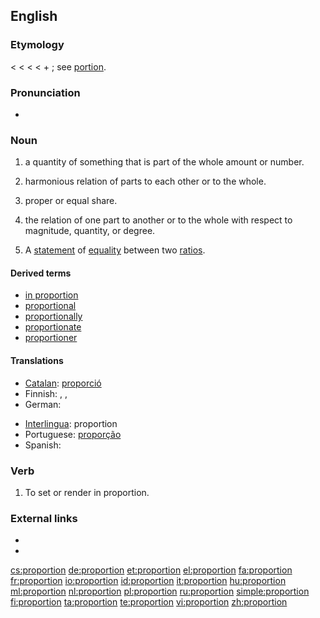 ==English==

===Etymology===
< {{etyl|enm}} {{term|proporcion}} < {{etyl|fro}} {{term|proportion|lang=fro}} < {{etyl|la}} {{term|proportio||comparative relation, proportion, symmetry, analogy}} < {{term|pro||for, before}} + {{term|portio||share, part}}; see [[portion]].

===Pronunciation===
* {{audio|en-us-proportion.ogg|Audio (US)}}

===Noun===
{{en-noun|s|-}}

# {{countable}} a quantity of something that is part of the whole amount or number.
# {{uncountable}} harmonious relation of parts to each other or to the whole.
# {{countable}} proper or equal share.
# {{uncountable}} the relation of one part to another or to the whole with respect to magnitude, quantity, or degree.
# {{context|mathematics|countable}} A [[statement]] of [[equality]] between two [[ratio]]s.

====Derived terms====
* [[in proportion]]
* [[proportional]]
* [[proportionally]]
* [[proportionate]]
* [[proportioner]]

====Translations====
{{trans-top}}
* [[Catalan]]: [[proporció]] {{f}}
* Finnish: {{t+|fi|osa}}, {{t+|fi|osuus}}, {{t+|fi|suhde}}
* German: {{t+|de|Proportion|f}}
{{trans-mid}}
* [[Interlingua]]: proportion
* Portuguese: [[proporção]] {{f}}
* Spanish: {{t+|es|proporción|f}}
{{trans-bottom}}

===Verb===
{{en-verb}}

# {{art}} To set or render in proportion.

===External links===
* {{R:Webster 1913}}
* {{R:Century 1911}}

[[cs:proportion]]
[[de:proportion]]
[[et:proportion]]
[[el:proportion]]
[[fa:proportion]]
[[fr:proportion]]
[[io:proportion]]
[[id:proportion]]
[[it:proportion]]
[[hu:proportion]]
[[ml:proportion]]
[[nl:proportion]]
[[pl:proportion]]
[[ru:proportion]]
[[simple:proportion]]
[[fi:proportion]]
[[ta:proportion]]
[[te:proportion]]
[[vi:proportion]]
[[zh:proportion]]